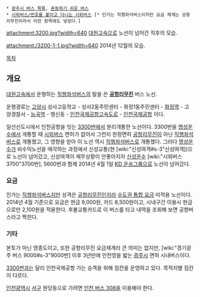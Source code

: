  * [[광주시 버스 목록]], [[혼동하기 쉬운 버스]]
 * [[시외버스/번호를 붙이고 다니는 시외버스]] [* 인가는 직행좌석버스이지만 요금 체계는 공항리무진이라서 이런 항목에도 넣었다.]

attachment:3200.jpg?width=640
[[대원고속]]으로 노선이 넘어간 직후의 모습.

attachment:/3200-1-1.jpg?width=640
2014년 12월의 모습.

[[목차]]
== 개요 ==
[[대원고속]]에서 운행하는 [[직행좌석버스]]의 탈을 쓴 '''[[공항리무진]]''' 버스 노선.

운행경로는 [[고양시]] 성사고등학교 - 성사2동주민센터 - 화정1동주민센터 - [[화정역]] - 고양경찰서 - [[능곡역]] - 행신동 - [[인천국제공항고속도로]] - [[인천국제공항]] 이다.

일산신도시에서 인천공항을 잇는 [[고양 버스 3300|3300번]]에서 분리개통한 노선이다. 3300번을 [[명성운수]]에서 개통할 때 [[시외버스]] 면허가 없어서 그런지 한정면허 [[공항리무진]]이 아닌 [[직행좌석버스]]로 개통했고, 그 영향을 받아 이 노선 역시 [[직행좌석버스]]로 개통했다. 그러다 [[명성운수]]가 비수익노선을 매각하는 과정에서 신성교통(현 [wiki:"신성여객#s-3"신성여객])으로 노선이 넘어갔고, 신성여객이 재무상황이 안좋아지자 [[신성운수]] [wiki:"시외버스 3700"3700번], 5600번과 함께 2014년 4월 1일 [[KD 운송그룹]]으로 노선이 넘어갔다.

=== 요금 ===
인가는 [[직행좌석버스]]지만 성격은 [[공항리무진]]인지라 [[수도권 통합 요금]] 미적용 노선이다. 2014년 4월 기준으로 요금은 현금 9,000원, 카드 8,500원이고, 시내구간 이용시 현금으로만 2,100원을 적용한다. 후불교통카드로 이 버스를 타고 내역을 조회해 보면 공항버스라고 찍힌다.
=== 기타 ===
본토가 아닌 영종도이고, 또한 공항리무진 요금체계라 큰 의미는 없지만, [wiki:"경기광주 버스 9000#s-3"9000번] 이후 3년만에 인천땅을 밟는 [[광주시]] 면허 시내버스이다.

[[고양 버스 3300|3300번]]과는 달리 인천국제공항 가는 승객을 위해 짐칸을 운영하고 있다. 목적지별 짐칸이 다르다.

[[인천광역시]] [[서구(인천)|서구]] 원당동으로 가려면 [[인천 버스 308]]을 이용해야 한다.
